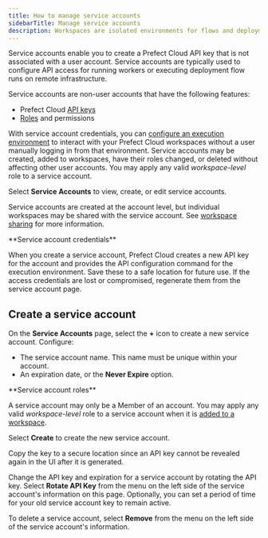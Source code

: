 ```yaml
---
title: How to manage service accounts
sidebarTitle: Manage service accounts
description: Workspaces are isolated environments for flows and deployments within Prefect Cloud.
---
```


Service accounts enable you to create a Prefect Cloud API key that is not associated with a user account.
Service accounts are typically used to configure API access for running workers or executing deployment flow runs on remote infrastructure.

Service accounts are non-user accounts that have the following features:

- Prefect Cloud [API keys](/v3/how-to-guides/cloud/manage-users/api-keys)
- [Roles](/v3/how-to-guides/cloud/manage-users/manage-roles) and permissions

With service account credentials, you can
[configure an execution environment](/v3/manage/cloud/connect-to-cloud/#configure-a-local-execution-environment)
to interact with your Prefect Cloud workspaces without a user manually logging in from that environment.
Service accounts may be created, added to workspaces, have their roles changed, or deleted without affecting other user accounts.
You may apply any valid _workspace-level_ role to a service account.

Select **Service Accounts** to view, create, or edit service accounts.

Service accounts are created at the account level, but individual workspaces may be shared with the service account.
See [workspace sharing](/v3/manage/cloud/workspaces/#workspace-sharing) for more information.

<Tip>
**Service account credentials**

When you create a service account, Prefect Cloud creates a new API key for the account and provides the
API configuration command for the execution environment.
Save these to a safe location for future use.
If the access credentials are lost or compromised, regenerate them from the service account page.
</Tip>

## Create a service account

On the **Service Accounts** page, select the **+** icon to create a new service account. Configure:

- The service account name. This name must be unique within your account.
- An expiration date, or the **Never Expire** option.

<Note>
**Service account roles**

A service account may only be a Member of an account.
You may apply any valid _workspace-level_ role to a service account when it is
[added to a workspace](/v3/manage/cloud/workspaces/#workspace-sharing).
</Note>

Select **Create** to create the new service account.

<Warning>
Copy the key to a secure location since an API key cannot be revealed again in the UI after it is generated.
</Warning>

Change the API key and expiration for a service account by rotating the API key.
Select **Rotate API Key** from the menu on the left side of the service account's information on this page.
Optionally, you can set a period of time for your old service account key to remain active.

To delete a service account, select **Remove** from the menu on the left side of the service account's information.
